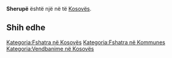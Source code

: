 {{Fshat në 
 | Emri                = Sherupë
 | EmriAlt                = 
 | NAME_SHORT_FORM=      
 | NAME_GENERIC=      
 | NAME_SORT_NAME_RO=      SHERUPE
 | FULL_NAME_RO = Sherupë
 | FULL_NAME_ND_RO=Sherupe
 | SORT_NAME_RG=SHERUPE
 | FULL_NAME_RG=Sherupë
 | FULL_NAME_ND_RG=Sherupe
 | SRP_NAME_SHORT_FORM=      
 | SRP_NAME_GENERIC=      
 | SRP_NAME_SORT_NAME_RO=      
 | SRP_FULL_NAME_RO = 
 | SRP_FULL_NAME_ND_RO=
 | SRP_SORT_NAME_RG=
 | SRP_FULL_NAME_RG=
 | SRP_FULL_NAME_ND_RG=
 | Emri (Rasa dhanore) = 
 | Figura              = 
 | Shteti              = Kosovo
 | Komuna              = 
 | Kodi postar         = 
 | Sipërfaqja          = 

 | Popullsia           = 

 | Regj. i popullsisë  = 
 | Dend. e popullsisë  = 
 | Faqja zyrtare       = 
 <!--- Koordinatat ----> 
 | Gjerësia            = 41.8775
 | Gjatësia            = 20.595278
 | Lartësia            = 
}}
'''Sherupë''' është një [[]] në [[]] të [[Kosovës]].

<!-- == Gjeografia == -->
<!-- == Historia == -->
<!-- == Demografia == -->
== Shih edhe ==
{{Komuna }}
{{Kosovo-Administrata-Cung}}

[[Kategoria:Fshatra në Kosovës]]
[[Kategoria:Fshatra në Kommunes ]]
[[Kategoria:Vendbanime në Kosovës]]
